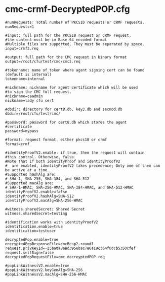 = cmc-crmf-DecryptedPOP.cfg =
<pre>
#numRequests: Total number of PKCS10 requests or CRMF requests.
numRequests=1

#input: full path for the PKCS10 request or CRMF request,
#the content must be in Base-64 encoded format
#Multiple files are supported. They must be separated by space.
input=crmf2.req

#output: full path for the CMC request in binary format
output=/root/cfu/test/cmc/cmc2.req

#tokenname: name of token where agent signing cert can be found (default is internal)
tokenname=internal

#nickname: nickname for agent certificate which will be used
#to sign the CMC full request.
#nickname=caadmin
nickname=lady cfu cert

#dbdir: directory for cert8.db, key3.db and secmod.db
dbdir=/root/cfu/test/cmc/

#password: password for cert8.db which stores the agent
#certificate
password=mypass

#format: request format, either pkcs10 or crmf
format=crmf

#identityProofV2.enable: if true, then the request will contain
#this control. Otherwise, false.
#Note that if both identityProof and identityProofV2
#  are enabled, identityProofV2 takes precedence; Only one of them can be active at a time
#Supported hashAlg are:
# SHA-1, SHA-256, SHA-384, and SHA-512
#Supported macAlg are:
# SHA-1-HMAC, SHA-256-HMAC, SHA-384-HMAC, and SHA-512-HMAC
identityProofV2.enable=false
identityProofV2.hashAlg=SHA-512
identityProofV2.macAlg=SHA-256-HMAC

#witness.sharedSecret: Shared Secret
witness.sharedSecret=testing

#identification works with identityProofV2
identification.enable=true
identification=testuser

decryptedPop.enable=true
encryptedPopResponseFile=cmcResp2-round1
request.privKeyId=-25aa0a8aad395ebac7e6a19c364f0dcb5350cfef
request.selfSign=false
decryptedPopRequestFile=cmc.decreyptedPOP.req

#popLinkWitnessV2.enable=true
#popLinkWitnessV2.keyGenAlg=SHA-256
#popLinkWitnessV2.macAlg=SHA-256-HMAC
</pre>